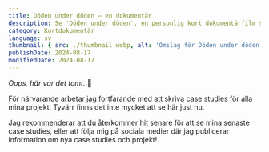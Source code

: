 ```yaml
---
title: Döden under döden — en dokumentär
description: Se 'Döden under döden', en personlig kort dokumentärfilm som utforskar liv och död via ögonen av en begravningsbyrå.
category: Kortdokumentär
language: sv
thumbnail: { src: ./thumbnail.webp, alt: 'Omslag för Döden under döden' }
publishDate: 2024-08-17
modifiedDate: 2024-08-17
---
```



<YouTube id="https://youtu.be/jKVu5DXnBXQ" />

_Oops, här var det tomt._ 😬

För närvarande arbetar jag fortfarande med att skriva case studies för alla mina projekt. Tyvärr finns det inte mycket att se här just nu.

Jag rekommenderar att du återkommer hit senare för att se mina senaste case studies, eller att följa mig på sociala medier där jag publicerar information om nya case studies och projekt!
